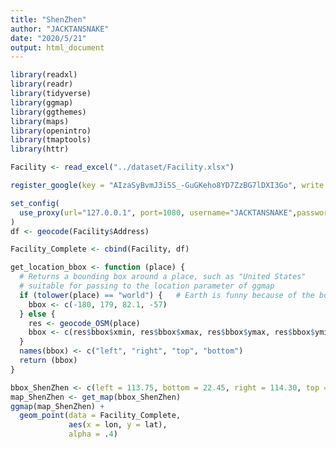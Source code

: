 ```yaml
---
title: "ShenZhen"
author: "JACKTANSNAKE"
date: "2020/5/21"
output: html_document
---
```


```r
library(readxl)
library(readr)
library(tidyverse)
library(ggmap)
library(ggthemes)
library(maps) 
library(openintro)
library(tmaptools)
library(httr)
```

```r
Facility <- read_excel("../dataset/Facility.xlsx")
```

```r
register_google(key = "AIzaSyBvmJ3i5S_-GuGKeho8YD7ZzBG7lDXI3Go", write = TRUE)
```

```r
set_config(
  use_proxy(url="127.0.0.1", port=1080, username="JACKTANSNAKE",password="12q12q12q")
)
df <- geocode(Facility$Address)
```

```r
Facility_Complete <- cbind(Facility, df)
```

```r
get_location_bbox <- function (place) {
  # Returns a bounding box around a place, such as "United States"
  # suitable for passing to the location parameter of ggmap
  if (tolower(place) == "world") {   # Earth is funny because of the bounds so handle it separately
    bbox <- c(-180, 179, 82.1, -57)
  } else {
    res <- geocode_OSM(place)
    bbox <- c(res$bbox$xmin, res$bbox$xmax, res$bbox$ymax, res$bbox$ymin)
  }
  names(bbox) <- c("left", "right", "top", "bottom")
  return (bbox)
}
```

```r
bbox_ShenZhen <- c(left = 113.75, bottom = 22.45, right = 114.30, top = 22.70)
map_ShenZhen <- get_map(bbox_ShenZhen)
ggmap(map_ShenZhen) + 
  geom_point(data = Facility_Complete,
             aes(x = lon, y = lat),
             alpha = .4)
```